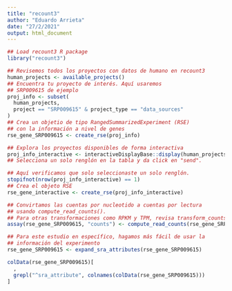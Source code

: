 ```yaml
---
title: "recount3"
author: "Eduardo Arrieta"
date: "27/2/2021"
output: html_document
---
```


```r
## Load recount3 R package
library("recount3")
```

```r
## Revisemos todos los proyectos con datos de humano en recount3
human_projects <- available_projects()
## Encuentra tu proyecto de interés. Aquí usaremos
## SRP009615 de ejemplo
proj_info <- subset(
  human_projects,
  project == "SRP009615" & project_type == "data_sources"
)
## Crea un objetio de tipo RangedSummarizedExperiment (RSE)
## con la información a nivel de genes
rse_gene_SRP009615 <- create_rse(proj_info)
```


```r
## Explora los proyectos disponibles de forma interactiva
proj_info_interactive <- interactiveDisplayBase::display(human_projects)
## Selecciona un solo renglón en la tabla y da click en "send".

## Aquí verificamos que solo seleccionaste un solo renglón.
stopifnot(nrow(proj_info_interactive) == 1)
## Crea el objeto RSE
rse_gene_interactive <- create_rse(proj_info_interactive)
```


```r
## Convirtamos las cuentas por nucleotido a cuentas por lectura
## usando compute_read_counts().
## Para otras transformaciones como RPKM y TPM, revisa transform_counts().
assay(rse_gene_SRP009615, "counts") <- compute_read_counts(rse_gene_SRP009615)

## Para este estudio en específico, hagamos más fácil de usar la
## información del experimento
rse_gene_SRP009615 <- expand_sra_attributes(rse_gene_SRP009615)
```

```r
colData(rse_gene_SRP009615)[
  ,
  grepl("^sra_attribute", colnames(colData(rse_gene_SRP009615)))
]
```
